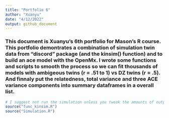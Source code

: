 ```yaml
---
title: "Portfolio 6"
author: "Xuanyu"
date: "4/12/2022"
output: github_document
---
```


### This document is Xuanyu's 6th portfolio for Mason's R course. This portfolio demontrates a combination of simulation twin data from "discord" package (and the kinsim() function) and to build an ace model with the OpenMx. I wrote some functions and scripts to smooth the process so we can fit thousands of models with ambigeous twins (r = .51 to 1) vs DZ twins (r = .5). And finnaly put the relatedness, total variance and three ACE variance components into summary dataframes in a overall list. 

```r
# I suggest not run the simulation unless you tweak the amounts of output. 
source("func_kinsim.R")
source("Simulation.R")

```


